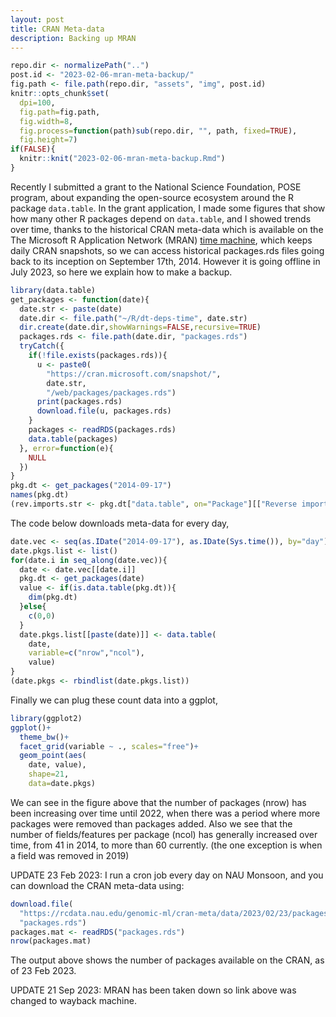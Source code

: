 ```yaml
---
layout: post
title: CRAN Meta-data
description: Backing up MRAN
---
```


```r
repo.dir <- normalizePath("..")
post.id <- "2023-02-06-mran-meta-backup/"
fig.path <- file.path(repo.dir, "assets", "img", post.id)
knitr::opts_chunk$set(
  dpi=100,
  fig.path=fig.path,
  fig.width=8,
  fig.process=function(path)sub(repo.dir, "", path, fixed=TRUE),
  fig.height=7)
if(FALSE){
  knitr::knit("2023-02-06-mran-meta-backup.Rmd")
}
```

Recently I submitted a grant to the National Science Foundation, POSE
program, about expanding the open-source ecosystem around the R
package `data.table`. In the grant application, I made some figures
that show how many other R packages depend on `data.table`, and I
showed trends over time, thanks to the historical CRAN meta-data which
is available on the The Microsoft R Application Network (MRAN) [time
machine](https://web.archive.org/web/20230502043506mp_/https://mran.microsoft.com/package/CRAN-time-machine),
which keeps daily CRAN snapshots, so we can access historical
packages.rds files going back to its inception on September
17th, 2014. However it is going offline in July 2023, so here we
explain how to make a backup.

```r
library(data.table)
get_packages <- function(date){
  date.str <- paste(date)
  date.dir <- file.path("~/R/dt-deps-time", date.str)
  dir.create(date.dir,showWarnings=FALSE,recursive=TRUE)
  packages.rds <- file.path(date.dir, "packages.rds")
  tryCatch({
    if(!file.exists(packages.rds)){
      u <- paste0(
        "https://cran.microsoft.com/snapshot/",
        date.str,
        "/web/packages/packages.rds")
      print(packages.rds)
      download.file(u, packages.rds)
    }
    packages <- readRDS(packages.rds)
    data.table(packages)
  }, error=function(e){
    NULL
  })
}
pkg.dt <- get_packages("2014-09-17")
names(pkg.dt)
(rev.imports.str <- pkg.dt["data.table", on="Package"][["Reverse imports"]])
```

The code below downloads meta-data for every day,

```r
date.vec <- seq(as.IDate("2014-09-17"), as.IDate(Sys.time()), by="day")
date.pkgs.list <- list()
for(date.i in seq_along(date.vec)){
  date <- date.vec[[date.i]]
  pkg.dt <- get_packages(date)
  value <- if(is.data.table(pkg.dt)){
    dim(pkg.dt)
  }else{
    c(0,0)
  }
  date.pkgs.list[[paste(date)]] <- data.table(
    date,
    variable=c("nrow","ncol"),
    value)
}
(date.pkgs <- rbindlist(date.pkgs.list))
```

Finally we can plug these count data into a ggplot,

```r
library(ggplot2)
ggplot()+
  theme_bw()+
  facet_grid(variable ~ ., scales="free")+
  geom_point(aes(
    date, value),
    shape=21,
    data=date.pkgs)
```

We can see in the figure above that the number of packages (nrow) has
been increasing over time until 2022, when there was a period where
more packages were removed than packages added. Also we see that the
number of fields/features per package (ncol) has generally increased
over time, from 41 in 2014, to more than 60 currently. (the one
exception is when a field was removed in 2019)

UPDATE 23 Feb 2023: I run a cron job every day on NAU Monsoon, and you
can download the CRAN meta-data using:

```r
download.file(
  "https://rcdata.nau.edu/genomic-ml/cran-meta/data/2023/02/23/packages.rds",
  "packages.rds")
packages.mat <- readRDS("packages.rds")
nrow(packages.mat)
```

The output above shows the number of packages available on the CRAN,
as of 23 Feb 2023.

UPDATE 21 Sep 2023: MRAN has been taken down so link above was changed
to wayback machine.
